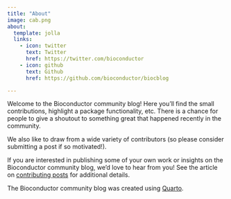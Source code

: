 ---
title: "About"
image: cab.png
about:
  template: jolla
  links:
    - icon: twitter
      text: Twitter
      href: https://twitter.com/bioconductor
    - icon: github
      text: Github
      href: https://github.com/bioconductor/biocblog

---

Welcome to the Bioconductor community blog!
Here you'll find the small contributions, highlight a package functionality, etc.
There is a chance for people to give a shoutout to something great that happened
recently in the community.

We also like to draw from a wide variety of contributors
(so please consider submitting a post if so motivated!).

If you are interested in publishing some of your own work or insights on
the Bioconductor community blog, we'd love to hear from you!
See the article on [contributing posts](contributing.html) for additional details.

The Bioconductor community blog was created using
[Quarto](https://quarto.org/).
